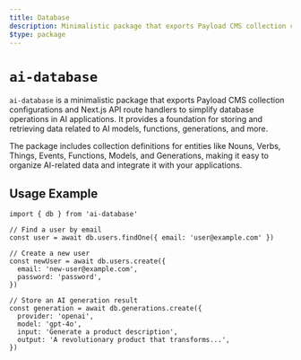 ```yaml
---
title: Database
description: Minimalistic package that exports Payload CMS collection configurations and Next.js API route handlers
$type: package
---
```


# `ai-database`

`ai-database` is a minimalistic package that exports Payload CMS collection configurations and Next.js API route handlers to simplify database operations in AI applications. It provides a foundation for storing and retrieving data related to AI models, functions, generations, and more.

The package includes collection definitions for entities like Nouns, Verbs, Things, Events, Functions, Models, and Generations, making it easy to organize AI-related data and integrate it with your applications.

## Usage Example

```tsx
import { db } from 'ai-database'

// Find a user by email
const user = await db.users.findOne({ email: 'user@example.com' })

// Create a new user
const newUser = await db.users.create({
  email: 'new-user@example.com',
  password: 'password',
})

// Store an AI generation result
const generation = await db.generations.create({
  provider: 'openai',
  model: 'gpt-4o',
  input: 'Generate a product description',
  output: 'A revolutionary product that transforms...',
})
```
